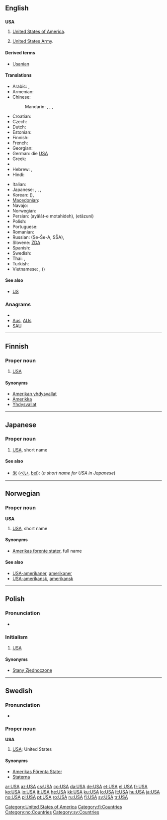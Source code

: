 {{also|usa|Usa|U.S.A.}}
==English==
{{wikipedia}}

==={{initialism}}===
'''USA'''

# [[United States|United States of America]].
# {{US}} [[United States Army]].

====Derived terms====
* [[Usanian]]

====Translations====
{{trans-top|United States of America}}
* Arabic: {{t|ar|لولايات المتحدة|f|p|tr=al-wilayaat al-muttáHida}},  {{t+|ar|أمريكا|f|tr='amriika}}
* Armenian: {{t-|hy|ԱՄՆ|tr=AMN}}
* Chinese:
*: Mandarin: {{t-|cmn|美國|sc=Hani}},  {{t-|cmn|美国|tr=Měiguó|sc=Hani}}, {{t-|cmn|美|alt=美-|tr=Měi-|sc=Hani}} {{qualifier|as a component}},  {{t-|cmn|USA|sc=Latn}}
* Croatian: {{t-|hr|SAD}}
* Czech: {{t+|cs|USA}}
* Dutch: {{t-|nl|VSA}}
* Estonian: {{t+|et|USA}}
* Finnish: {{t+|fi|USA}}
* French: {{t-|fr|EUA|m|p}}
* Georgian: {{t+|ka|აშშ|sc=Geor|xs=Georgian}}
* German: die [[USA#German|USA]] {{p}}
* Greek: {{t+|el|ΗΠΑ|f|p|tr=IPA}}
* {{trreq|Gujarati}}
* Hebrew: {{t-|he|ארה״ב|tr=arh"b}},  {{t|he|אמריקה}}
* Hindi: {{t+|hi|अमेरिका|tr=amērikā|xs=Hindi}}
{{trans-mid}}
* Italian: {{t-|it|U.S.A.|m|p}}
* Japanese: {{t+|ja|アメリカ|tr=Amerika}}, {{t+|ja|USA}},  {{t+|ja|米国|tr=べいこく, Beikoku}}, {{t+|ja|米|tr=Bei|alt=米-|sc=Jpan}} {{qualifier|as a component}}
* Korean: {{t+|ko|미국|tr=migug}} ({{t+|ko|美國}}),  {{t|ko|아메리카|tr=Amerika}}
* [[Macedonian]]: {{t-|mk|САД|f|p|tr=SAD}}
* Navajo: {{tø|nv|WBA}}
* Norwegian: {{t+|no|USA}}
* Persian: {{fa-Arab|[[ایالات متحده]]}} (ayâlât-e motahideh), {{fa-Arab|[[اتازونی]]}} (etāzuni)
* Polish: {{t+|pl|USA|p}}
* Portuguese: {{t+|pt|EUA|m|p}}
* Romanian: {{t+|ro|SUA|f|p}}
* Russian: {{t+|ru|США|m|p}} (Se-Še-A, SŠA),  {{t+|ru|Америка|f|tr=Amérika}}
* Slovene: [[ZDA]] {{f|p}}
* Spanish: {{t-|es|EE. UU.|f|p}}
* Swedish: {{t+|sv|USA|n|s}}
* Thai: {{t|th|สหรัฐ|tr=sàhàrát}},  {{t|th|อเมริกา|tr=à-may-rí-gaa}}
* Turkish: {{t+|tr|ABD}}
* Vietnamese: {{t|vi|Mỹ}},  {{t|vi|Hoa Kỳ}} ({{t|vi|花旗}})
{{trans-bottom}}

====See also====
* [[US]]

===Anagrams===
* {{alphagram|[[ASU#English|ASU]]}}
* [[Aus#English|Aus]], [[AUs#English|AUs]]
* [[SAU#English|SAU]]

[[Category:United States of America]]

----

==Finnish==

===Proper noun===
{{infl|fi|proper noun}}

# [[#English|USA]]

====Synonyms====
* [[Amerikan yhdysvallat]]
* [[Amerikka]]
* [[Yhdysvallat]]

[[Category:fi:Countries]]

----

==Japanese==

===Proper noun===
{{ja-noun|r|kata=ユー・エス・エー|hidx=ゆうえすええ}}

# [[#English|USA]], short name

====See also====
* [[米]] ([[べい]], [[bei]]): (''a short name for USA in Japanese'')

----

==Norwegian==

===Proper noun===
'''USA'''

# [[#English|USA]], short name

====Synonyms====
* [[Amerikas forente stater]], full name

====See also====
* [[USA-amerikaner]], [[amerikaner]]
* [[USA-amerikansk]], [[amerikansk]]

[[Category:no:Countries]]

----

==Polish==

===Pronunciation===
* {{IPA|/uɛsˈa/|lang=pl}}

===Initialism===
{{infl|pl|initialism|g=p}}

# [[#English|USA]]

====Synonyms====
* [[Stany Zjednoczone]]

----

==Swedish==

===Pronunciation===
* {{audio|Sv-USA.ogg|audio}}

===Proper noun===
'''USA''' {{n}}

# [[#English|USA]]; United States

====Synonyms====
* [[Amerikas Förenta Stater]]
* [[Staterna]]

[[Category:sv:Countries]]

[[ar:USA]]
[[az:USA]]
[[cs:USA]]
[[co:USA]]
[[da:USA]]
[[de:USA]]
[[et:USA]]
[[el:USA]]
[[fr:USA]]
[[ko:USA]]
[[io:USA]]
[[it:USA]]
[[he:USA]]
[[kk:USA]]
[[ku:USA]]
[[lo:USA]]
[[lt:USA]]
[[hu:USA]]
[[ja:USA]]
[[no:USA]]
[[pl:USA]]
[[pt:USA]]
[[ro:USA]]
[[ru:USA]]
[[fi:USA]]
[[sv:USA]]
[[tr:USA]]